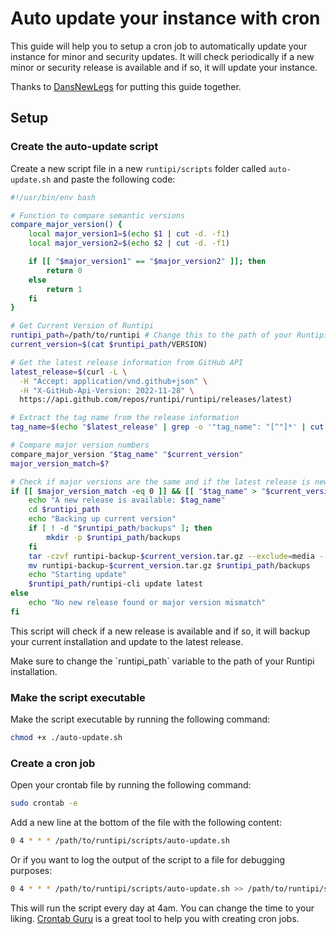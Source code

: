 
# Auto update your instance with cron

This guide will help you to setup a cron job to automatically update your instance for minor and security updates.
It will check periodically if a new minor or security release is available and if so, it will update your instance.

Thanks to [DansNewLegs](https://github.com/DansNewLegs) for putting this guide together.

## Setup

<Steps>

### Create the auto-update script

Create a new script file in a new `runtipi/scripts` folder called `auto-update.sh` and paste the following code:

```bash
#!/usr/bin/env bash

# Function to compare semantic versions
compare_major_version() {
    local major_version1=$(echo $1 | cut -d. -f1)
    local major_version2=$(echo $2 | cut -d. -f1)

    if [[ "$major_version1" == "$major_version2" ]]; then
        return 0
    else
        return 1
    fi
}

# Get Current Version of Runtipi
runtipi_path=/path/to/runtipi # Change this to the path of your Runtipi installation.
current_version=$(cat $runtipi_path/VERSION)

# Get the latest release information from GitHub API
latest_release=$(curl -L \
  -H "Accept: application/vnd.github+json" \
  -H "X-GitHub-Api-Version: 2022-11-28" \
  https://api.github.com/repos/runtipi/runtipi/releases/latest)

# Extract the tag name from the release information
tag_name=$(echo "$latest_release" | grep -o '"tag_name": "[^"]*' | cut -d'"' -f4)

# Compare major version numbers
compare_major_version "$tag_name" "$current_version"
major_version_match=$?

# Check if major versions are the same and if the latest release is newer than the current version
if [[ $major_version_match -eq 0 ]] && [[ "$tag_name" > "$current_version" ]]; then
    echo "A new release is available: $tag_name"
    cd $runtipi_path
    echo "Backing up current version"
    if [ ! -d "$runtipi_path/backups" ]; then
        mkdir -p $runtipi_path/backups
    fi
    tar -czvf runtipi-backup-$current_version.tar.gz --exclude=media --exclude=backups *
    mv runtipi-backup-$current_version.tar.gz $runtipi_path/backups
    echo "Starting update"
    $runtipi_path/runtipi-cli update latest
else
    echo "No new release found or major version mismatch"
fi
```

This script will check if a new release is available and if so, it will backup your current installation and update to the latest release.

<Callout type="warning">
  Make sure to change the `runtipi_path` variable to the path of your Runtipi
  installation.
</Callout>

### Make the script executable

Make the script executable by running the following command:

```bash
chmod +x ./auto-update.sh
```

### Create a cron job

Open your crontab file by running the following command:

```bash
sudo crontab -e
```

Add a new line at the bottom of the file with the following content:

```bash
0 4 * * * /path/to/runtipi/scripts/auto-update.sh
```

Or if you want to log the output of the script to a file for debugging purposes:

```bash
0 4 * * * /path/to/runtipi/scripts/auto-update.sh >> /path/to/runtipi/scripts/auto-update.log 2>&1
```

This will run the script every day at 4am. You can change the time to your liking. [Crontab Guru](https://crontab.guru/) is a great tool to help you with creating cron jobs.

</Steps>
